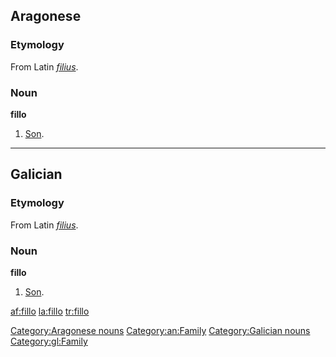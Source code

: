 {{romance cognates|la=[[filius]]|an=[[fillo#Aragonese|fillo]]|ca=[[fill#Catalan|fill]]|co=[[figliu]]|es=[[hijo]]|fr=[[fils]]|fur=[[fi#Friulian|fi]]|gl=[[fillo#Galician|fillo]]|it=[[figlio]]|oc=[[filh]]|pt=[[filho]]|rm=[[figl]]|ro=[[fiu]]}}
==Aragonese==
===Etymology===
From Latin ''[[filius]]''.
===Noun===
'''fillo'''

# [[son|Son]].
[[Category:Aragonese nouns]]
[[Category:an:Family]]
----
==Galician==
===Etymology===
From Latin ''[[filius]]''.
===Noun===
'''fillo'''

# [[son|Son]].
[[Category:Galician nouns]]
[[Category:gl:Family]]

[[af:fillo]]
[[la:fillo]]
[[tr:fillo]]